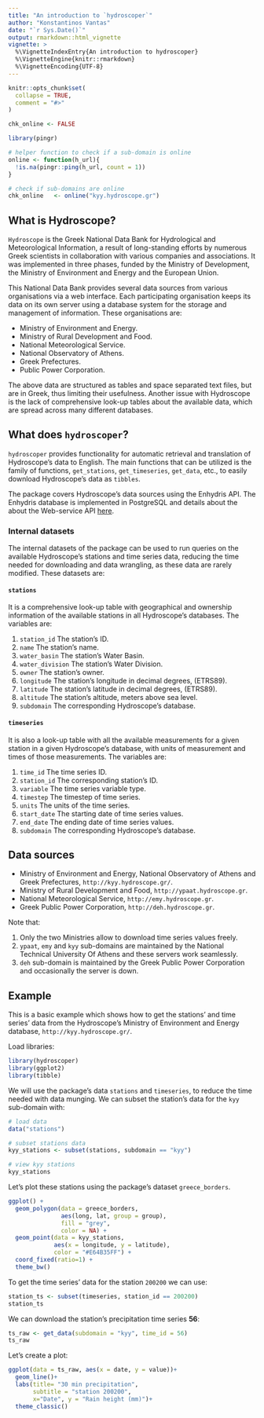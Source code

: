 ```yaml
---
title: "An introduction to `hydroscoper`"
author: "Konstantinos Vantas"
date: "`r Sys.Date()`"
output: rmarkdown::html_vignette
vignette: >
  %\VignetteIndexEntry{An introduction to hydroscoper}
  %\VignetteEngine{knitr::rmarkdown}
  %\VignetteEncoding{UTF-8}
---
```


```r
knitr::opts_chunk$set(
  collapse = TRUE,
  comment = "#>"
)

chk_online <- FALSE

library(pingr)

# helper function to check if a sub-domain is online
online <- function(h_url){
  !is.na(pingr::ping(h_url, count = 1))
}

# check if sub-domains are online
chk_online   <- online("kyy.hydroscope.gr")

```

## What is Hydroscope?

`Hydroscope` is the  Greek National Data Bank for Hydrological and Meteorological Information, a result of long-standing efforts by numerous Greek scientists in collaboration with various companies and associations. It was implemented in three phases, funded by the Ministry of Development, the Ministry of Environment and Energy and the European Union.

This National Data Bank provides several data sources from various organisations via a web interface. Each participating organisation keeps its data on its own server using a database system for the storage and management of information. These organisations are:

* Ministry of Environment and Energy.
* Ministry of Rural Development and Food.
* National Meteorological Service.
* National Observatory of Athens.
* Greek Prefectures.
* Public Power Corporation.

The above data are structured as tables and space separated text files, but are in Greek, thus limiting their usefulness. Another issue with Hydroscope is the lack of comprehensive look-up tables about the available data, which are spread across many different databases.  

## What does `hydroscoper`?

`hydroscoper` provides functionality for automatic retrieval and translation of Hydroscope's data to English.  The main functions that can be utilized is the family of functions, `get_stations`, `get_timeseries`, `get_data`, etc., to easily download Hydroscope's data as `tibbles`. 

The package covers Hydroscope's data sources using the Enhydris API. The Enhydris database is implemented in PostgreSQL and details about the  about the Web-service API [here](http://enhydris.readthedocs.io).

### Internal datasets

The internal datasets of the package can be used to run queries on the available Hydroscope's stations and time series data, reducing the time needed for downloading and data wrangling, as these data are rarely modified.  These datasets are:

#### `stations`

It is a comprehensive look-up table with geographical and ownership information of the available stations in all Hydroscope's databases. The variables are: 

  1. `station_id` The station's ID.
  2. `name` The station's name.
  3. `water_basin` The station's Water Basin.
  4. `water_division` The station's Water Division.
  5. `owner` The station's owner.
  6. `longitude` The station's longitude in decimal degrees, (ETRS89).
  7. `latitude` The station's latitude in decimal degrees, (ETRS89).
  8. `altitude` The station's altitude, meters above sea level.
  9. `subdomain` The corresponding Hydroscope's database.


#### `timeseries`

It is also a look-up table with all the available measurements for a given station in a  given Hydroscope's  database, with units of measurement and times of those measurements. The variables are:

  1. `time_id` The time series ID.
  2. `station_id` The corresponding station's ID.
  3. `variable` The time series variable type.
  4. `timestep` The timestep of time series.
  5. `units` The units of the time series.
  6. `start_date` The starting date of time series values.
  7. `end_date` The ending date of time series values.
  8. `subdomain` The corresponding Hydroscope's database.


## Data sources

 * Ministry of Environment and Energy, National Observatory of Athens and Greek Prefectures, `http://kyy.hydroscope.gr/`.
 * Ministry of Rural Development and Food, `http://ypaat.hydroscope.gr`.
 * National Meteorological Service, `http://emy.hydroscope.gr`.
 * Greek Public Power Corporation, `http://deh.hydroscope.gr`.

Note that:

1. Only the two Ministries allow to download time series values freely.
2. `ypaat`, `emy` and `kyy` sub-domains are maintained  by the National Technical University Of Athens and these servers work seamlessly.
3. `deh` sub-domain is maintained  by the Greek Public Power Corporation and occasionally the server is down.

## Example

This is a basic example which shows how to get the stations' and time series' data from the Hydroscope's Ministry of Environment and Energy database, `http://kyy.hydroscope.gr/`.

Load libraries:

```r
library(hydroscoper)
library(ggplot2)
library(tibble)

```

We will use the package's data `stations` and `timeseries`, to reduce the time needed with data munging. We can subset the station's data for the `kyy` sub-domain with:

```r
# load data
data("stations")

# subset stations data
kyy_stations <- subset(stations, subdomain == "kyy")

# view kyy stations
kyy_stations
```

Let's plot these stations using the package's dataset `greece_borders`.

```r
ggplot() + 
  geom_polygon(data = greece_borders,
               aes(long, lat, group = group),
               fill = "grey",
               color = NA) +
  geom_point(data = kyy_stations,
             aes(x = longitude, y = latitude),
             color = "#E64B35FF") +
  coord_fixed(ratio=1) +
  theme_bw()
```


To get the time series' data for the station `200200`  we can use:

```r
station_ts <- subset(timeseries, station_id == 200200)
station_ts
```

We can download the station's  precipitation time series **56**:

``` r
ts_raw <- get_data(subdomain = "kyy", time_id = 56)
ts_raw
```

Let's create a plot:

``` r
ggplot(data = ts_raw, aes(x = date, y = value))+
  geom_line()+
  labs(title= "30 min precipitation", 
       subtitle = "station 200200",
       x="Date", y = "Rain height (mm)")+
  theme_classic()
```



